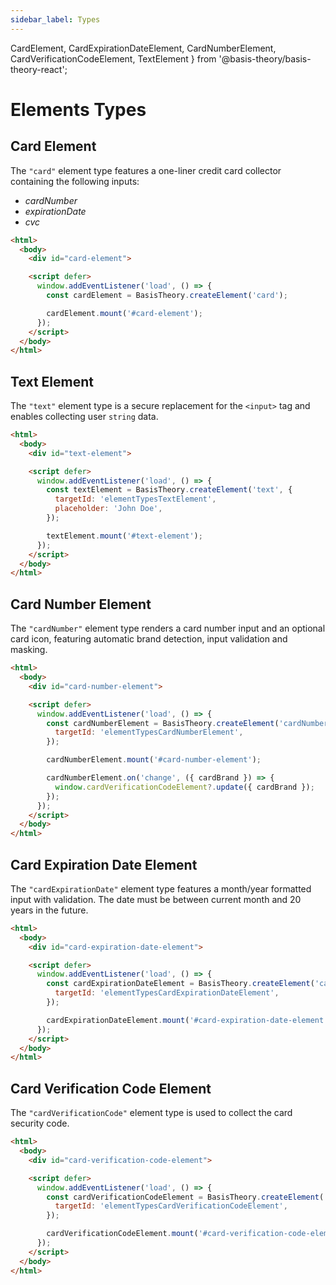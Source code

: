 ```yaml
---
sidebar_label: Types
---
```


  CardElement,
  CardExpirationDateElement,
  CardNumberElement,
  CardVerificationCodeElement,
  TextElement
} from '@basis-theory/basis-theory-react';

# Elements Types

## Card Element

The `"card"` element type features a one-liner credit card collector containing the following inputs:

- *cardNumber*
- *expirationDate*
- *cvc*

<BasisTheoryComponentDisplay title="Live Card Element">
  <CardElement id="types-card-element" />
</BasisTheoryComponentDisplay>

```html showLineNumbers
<html>
  <body>
    <div id="card-element">

    <script defer>
      window.addEventListener('load', () => {
        const cardElement = BasisTheory.createElement('card');

        cardElement.mount('#card-element');
      });
    </script>
  </body>
</html>
```

## Text Element

The `"text"` element type is a secure replacement for the `<input>` tag and enables collecting user `string` data.

<BasisTheoryComponentDisplay title="Live Text Element">
  <TextElement id="types-text-element" placeholder="John Doe" />
</BasisTheoryComponentDisplay>

```html showLineNumbers
<html>
  <body>
    <div id="text-element">

    <script defer>
      window.addEventListener('load', () => {
        const textElement = BasisTheory.createElement('text', {
          targetId: 'elementTypesTextElement',
          placeholder: 'John Doe',
        });

        textElement.mount('#text-element');
      });
    </script>
  </body>
</html>
```

## Card Number Element

The `"cardNumber"` element type renders a card number input and an optional card icon, featuring automatic brand detection, input validation
and masking.

<BasisTheoryComponentDisplay title="Live Card Number Element">
  <CardNumberElement id="types-card-number-element" />
</BasisTheoryComponentDisplay>

```html showLineNumbers
<html>
  <body>
    <div id="card-number-element">

    <script defer>
      window.addEventListener('load', () => {
        const cardNumberElement = BasisTheory.createElement('cardNumber', {
          targetId: 'elementTypesCardNumberElement',
        });

        cardNumberElement.mount('#card-number-element');

        cardNumberElement.on('change', ({ cardBrand }) => {
          window.cardVerificationCodeElement?.update({ cardBrand });
        });
      });
    </script>
  </body>
</html>
```

## Card Expiration Date Element

The `"cardExpirationDate"` element type features a month/year formatted input with validation. The date must be between current month and 20 years in the future.

<BasisTheoryComponentDisplay title="Live Card Expiration Date Element">
  <CardExpirationDateElement id="types-card-expiration-date-element" />
</BasisTheoryComponentDisplay>

```html showLineNumbers
<html>
  <body>
    <div id="card-expiration-date-element">

    <script defer>
      window.addEventListener('load', () => {
        const cardExpirationDateElement = BasisTheory.createElement('cardExpirationDate', {
          targetId: 'elementTypesCardExpirationDateElement',
        });

        cardExpirationDateElement.mount('#card-expiration-date-element');
      });
    </script>
  </body>
</html>
```

## Card Verification Code Element

The `"cardVerificationCode"` element type is used to collect the card security code.

<BasisTheoryComponentDisplay title="Live Card Verification Code Element">
  <CardVerificationCodeElement id="types-card-verification-code-element" />
</BasisTheoryComponentDisplay>

```html showLineNumbers
<html>
  <body>
    <div id="card-verification-code-element">

    <script defer>
      window.addEventListener('load', () => {
        const cardVerificationCodeElement = BasisTheory.createElement('cardVerificationCode', {
          targetId: 'elementTypesCardVerificationCodeElement',
        });

        cardVerificationCodeElement.mount('#card-verification-code-element');
      });
    </script>
  </body>
</html>
```
